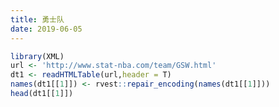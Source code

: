 ```yaml
---
title: 勇士队
date: 2019-06-05
---
```

```r
library(XML)
url <- 'http://www.stat-nba.com/team/GSW.html'
dt1 <- readHTMLTable(url,header = T)
names(dt1[[1]]) <- rvest::repair_encoding(names(dt1[[1]]))
head(dt1[[1]])
```

